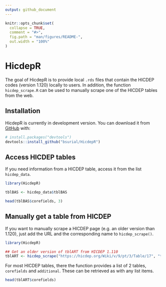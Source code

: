 ```yaml
---
output: github_document
---
```


<!-- README.md is generated from README.Rmd. Please edit that file -->

```r
knitr::opts_chunk$set(
  collapse = TRUE,
  comment = "#>",
  fig.path = "man/figures/README-",
  out.width = "100%"
)
```

# HicdepR

<!-- badges: start -->
<!-- badges: end -->

The goal of HicdepR is to provide local `.rds` files that contain the HICDEP
codes (version 1.120) locally to users. In addition, the function `hicdep_scrape.R`
can be used to manually scrape one of the HICDEP tables from the web.

## Installation

HicdepR is currently in development version. You can download it from [GitHub](https://github.com/) with:

``` r
# install.packages("devtools")
devtools::install_github("bsurial/HicdepR")
```

## Access HICDEP tables

If you need information from a HICDEP table, access it from the list 
`hicdep_data`.

```r
library(HicdepR)

tblBAS <- hicdep_data$tblBAS

head(tblBAS$corefields, 3)
```


## Manually get a table from HICDEP

If you want to manually scrape a HICDEP page (e.g. an older version than 1.120),
just add the URL and the corresponding name to `hicdep_scrape()`.

```r
library(HicdepR)

## Get an older version of tblART from HICDEP 1.110
tblART <- hicdep_scrape("https://hicdep.org/Wiki/v/9/pt/3/Table/17", "tblART")
```

For most HICDEP tables, there the function provides a list of 2 tables, 
`corefields` and `additional`. These can be retrieved as with any list items.

```r
head(tblART$corefields)
```

